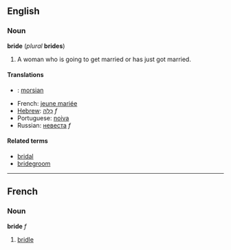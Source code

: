 ==English==
===Noun===
'''bride''' (''plural'' '''brides''')

# A woman who is going to get married or has just got married.

====Translations====
*{{fi}}: [[morsian]]
*French: [[jeune mariée]]
*[[Hebrew]]: [[כַּלָּה]] ''f''
*Portuguese: [[noiva]]
*Russian: [[невеста]] ''f''

====Related terms====
*[[bridal]]
*[[bridegroom]]

----
==French==
===Noun===
'''bride''' ''f''

#[[bridle]]